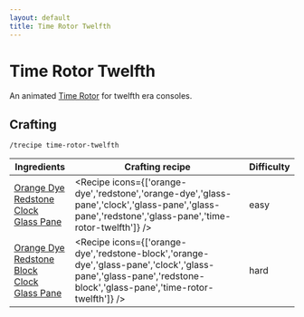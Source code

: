 ```yaml
---
layout: default
title: Time Rotor Twelfth
---
```



Time Rotor Twelfth
===================

An animated [Time Rotor](/time-rotor) for twelfth era consoles.

## Crafting

`/trecipe time-rotor-twelfth`

| Ingredients | Crafting recipe | Difficulty |
| ----------- | --------------- | ------------- |
| [Orange Dye](https://minecraft.wiki/w/Orange_Dye)<br/>[Redstone](https://minecraft.wiki/w/Redstone)<br/>[Clock](https://minecraft.wiki/w/Clock)<br/>[Glass Pane](https://minecraft.wiki/w/Glass_Pane) | <Recipe icons={['orange-dye','redstone','orange-dye','glass-pane','clock','glass-pane','glass-pane','redstone','glass-pane','time-rotor-twelfth']} /> | easy |
| [Orange Dye](https://minecraft.wiki/w/Orange_Dye)<br/>[Redstone Block](https://minecraft.wiki/w/Redstone_Block)<br/>[Clock](https://minecraft.wiki/w/Clock)<br/>[Glass Pane](https://minecraft.wiki/w/Glass_Pane) | <Recipe icons={['orange-dye','redstone-block','orange-dye','glass-pane','clock','glass-pane','glass-pane','redstone-block','glass-pane','time-rotor-twelfth']} /> | hard |
